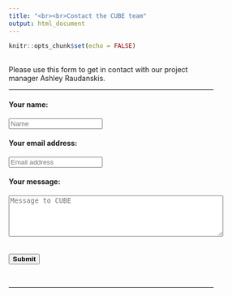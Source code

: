 ```yaml
---
title: "<br><br>Contact the CUBE team"
output: html_document
---
```


<!-- contact form linked to google forms; described here: https://github.com/toperkin/staticFormEmails -->

```r
knitr::opts_chunk$set(echo = FALSE)
```

<br>
Please use this form to get in contact with our project manager Ashley Raudanskis.

-----

<style>

<!-- /* padding for all form elements*/ -->
*, *:before, *:after {
  box-sizing: border-box;
}

</style>


<!-- Our google forms link (prototype url with form elements: entry.xxxx)
https://docs.google.com/forms/d/e/1FAIpQLSd-Vwhr0J7ShhAg_RWPJ2qdH9RnV5E1_aShIooFEoAKtfkKcg/viewform?usp=pp_url&entry.1343111128=NAME&entry.1111689708=EMAIL&entry.1050507149=MESSAGE_bODY
-->

<!-- entry.1343111128=NAME -->
<!-- entry.1111689708=EMAIL -->
<!-- entry.1050507149=MESSAGE_BODY -->


<div>

<!-- My contact form front end -->
<form name="gform" id="gform" enctype="text/plain" action="https://docs.google.com/forms/d/e/1FAIpQLSd-Vwhr0J7ShhAg_RWPJ2qdH9RnV5E1_aShIooFEoAKtfkKcg/formResponse?" target="hidden_iframe" onsubmit="submitted=true;">
<div>
<h4>Your name:</h4>
<input type="text" name="entry.1343111128" id="entry.1343111128" class="contact-text-input" placeholder="Name">
</div>
<div>
  <h4>Your email address:</h4>
  <input type="text" name="entry.1111689708" id="entry.1111689708" class="contact-text-input" placeholder="Email address">
</div>
<div>
  <h4>Your message:</h4>
  <textarea rows="5" cols="50" name="entry.1050507149" id="entry.1050507149" placeholder="Message to CUBE" class="contact-text-message"></textarea>
</div>
<br>
<br>
<button type="submit" class="btn btn-primary" value="Submit">
<strong>Submit</strong>
</button>
</form>


<iframe name="hidden_iframe" id="hidden_iframe" style="display:none;" onload="if(submitted) {}"></iframe>

</div>

<!-- javascript to send the info and display success message -->
<script src="https://ajax.googleapis.com/ajax/libs/jquery/3.3.1/jquery.min.js"></script>
<script type="text/javascript">var submitted=false;</script>
<script type="text/javascript">
$('#gform').on('submit', function(e) {
  $('#gform *').fadeOut(1500);
  $('#gform').prepend('<br><br><div class="alert alert-success" role="alert">Thanks for contacting us. We will be in touch soon.</div>');
  });
</script>


<br>
<hr>


